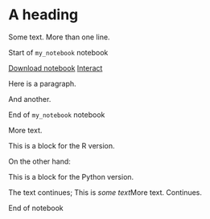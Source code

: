 # A heading

Some text. More than one line.

::: {#notebook name="my_notebook"}
Start of `my_notebook` notebook

```{=html}
        <div class="nb-links">
        <a class="notebook-link" href=my_notebook.ipynb>Download notebook</a>
        <a class="interact-button" href="https://mybinder.org/v2/gh/resampling-stats/resampling-with/gh-pages?filepath=python-book/my_notebook.ipynb">Interact</a>
        </p>
        </div>
        
```
Here is a paragraph.

And another.

End of `my_notebook` notebook
:::

More text.

::: R
This is a block for the R version.
:::

On the other hand:

::: Python
This is a block for the Python version.
:::

The text continues; [This is *some text*]{#R}[More text]{#Python}.
Continues.

End of notebook
